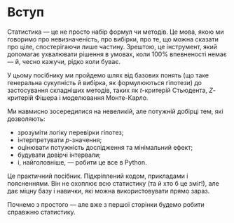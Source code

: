 # Вступ {#sec-intro .unnumbered}

Статистика --- це не просто набір формул чи методів. Це мова, якою ми говоримо про невизначеність, про вибірки, про те, що можна сказати про ціле, спостерігаючи лише частину. Зрештою, це інструмент, який допомагає ухвалювати рішення в умовах, коли 100% впевненості немає --- й, чесно кажучи, рідко коли буває.

У цьому посібнику ми пройдемо шлях від базових понять (що таке генеральна сукупність й вибірка, як формулюються гіпотези) до застосування складніших методів, таких як $t$-критерій Стьюдента, $Z$-критерій Фішера і моделювання Монте-Карло.

Ми навмисно зосередилися на невеликій, але потужній добірці тем, які дозволяють:

- зрозуміти логіку перевірки гіпотез;
- інтерпретувати $p$-значення;
- оцінювати потужність дослідження та мінімальний ефект;
- будувати довірчі інтервали;
- і, найголовніше, --- робити це все в Python.

Це практичний посібник. Підкріплений кодом, прикладами і поясненнями. Він не охоплює всю статистику (та й хто б це зміг!), але дає міцну базу і навички, які можна використовувати прямо зараз.

Почнемо з простого --- але вже з першої сторінки будемо робити справжню статистику.